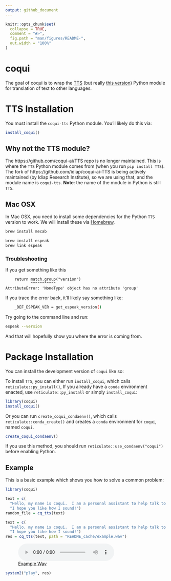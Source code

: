 ```yaml
---
output: github_document
---
```


<!-- README.md is generated from README.Rmd. Please edit that file -->

```r
knitr::opts_chunk$set(
  collapse = TRUE,
  comment = "#>",
  fig.path = "man/figures/README-",
  out.width = "100%"
)
```

# coqui

<!-- badges: start -->
<!-- badges: end -->

The goal of coqui is to wrap the [TTS](https://github.com/coqui-ai/TTS) (but really [this version](https://github.com/idiap/coqui-ai-TTS)) Python module for translation of text to other languages.

# TTS Installation

You must install the `coqui-tts` Python module.  You'll likely do this via:
```r
install_coqui()
```

## Why not the TTS module?
The https://github.com/coqui-ai/TTS repo is no longer maintained.  This is where the `TTS` Python module comes from (when you run `pip install TTS`).  The fork of https://github.com/idiap/coqui-ai-TTS is being actively maintained (by Idiap Research Institute), so we are using that, and the module name is `coqui-tts`.  **Note**: the name of the module in Python is still `TTS`. 

## Mac OSX

In Mac OSX, you need to install some dependencies for the Python `TTS` version to work.  We will install these via [Homebrew](https://brew.sh/).


``` bash
brew install mecab
```

``` bash
brew install espeak
brew link espeak
```

### Troubleshooting

If you get something like this 
```
    return match.group("version")
           ^^^^^^^^^^^
AttributeError: 'NoneType' object has no attribute 'group'
```

If you trace the error back, it'll likely say something like:
```bash
    _DEF_ESPEAK_VER = get_espeak_version()
```
Try going to the command line and run:
```bash
espeak --version
```
And that will hopefully show you where the error is coming from.

# Package Installation
You can install the development version of `coqui` like so:


To install `TTS`, you can either run `install_coqui`, which calls `reticulate::py_install()`,  If you already have a `conda` environment enacted, use `reticulate::py_install` or simply `install_coqui`:

```r
library(coqui)
install_coqui()
```

Or you can run `create_coqui_condaenv()`, which calls `reticulate::conda_create()` and creates a `conda` environment for `coqui`, named `coqui`.

``` r
create_coqui_condaenv()
```

If you use this method, you should run `reticulate::use_condaenv("coqui")` before enabling Python.




## Example

This is a basic example which shows you how to solve a common problem:

```r
library(coqui)

text = c(
  "Hello, my name is coqui.  I am a personal assistant to help talk to you.",
  "I hope you like how I sound!")
random_file = cq_tts(text)

text = c(
  "Hello, my name is coqui.  I am a personal assistant to help talk to you.",
  "I hope you like how I sound!")
res = cq_tts(text, path = "README_cache/example.wav")
```

![[Example Wav](https://github.com/jhudsl/coqui/raw/refs/heads/main/README_cache/example.wav)](https://github.com/jhudsl/coqui/raw/refs/heads/main/README_cache/example.wav)

```r
system2("play", res)
```

